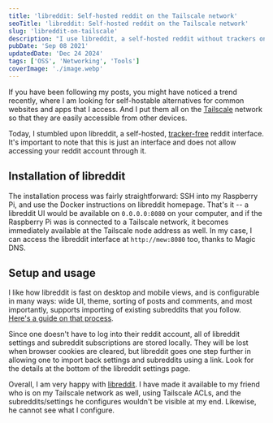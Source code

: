 ```yaml
---
title: 'libreddit: Self-hosted reddit on the Tailscale network'
seoTitle: 'libreddit: Self-hosted reddit on the Tailscale network'
slug: 'libreddit-on-tailscale'
description: "I use libreddit, a self-hosted reddit without trackers on my Raspberry Pi. It's configurable, comes with a beautiful UI and handles subscriptions very well."
pubDate: 'Sep 08 2021'
updatedDate: 'Dec 24 2024'
tags: ['OSS', 'Networking', 'Tools']
coverImage: './image.webp'
---
```



If you have been following my posts, you might have noticed a trend recently, where I am looking for self-hostable alternatives for common websites and apps that I access. And I put them all on the [Tailscale](https://www.arun.blog/tags/tailscale/) network so that they are easily accessible from other devices.

Today, I stumbled upon libreddit, a self-hosted, [tracker-free](https://github.com/spikecodes/libreddit#reddit) reddit interface. It's important to note that this is just an interface and does not allow accessing your reddit account through it.

## Installation of libreddit

The installation process was fairly straightforward: SSH into my Raspberry Pi, and use the Docker instructions on libreddit homepage. That's it -- a libreddit UI would be available on `0.0.0.0:8080` on your computer, and if the Raspberry Pi was is connected to a Tailscale network, it becomes immediately available at the Tailscale node address as well. In my case, I can access the libreddit interface at `http://mew:8080` too, thanks to Magic DNS.

## Setup and usage

I like how libreddit is fast on desktop and mobile views, and is configurable in many ways: wide UI, theme, sorting of posts and comments, and most importantly, supports importing of existing subreddits that you follow. [Here's a guide on that process](https://github.com/spikecodes/libreddit/issues/229#issuecomment-851065996).

<R2Image
	imageKey='blog/assets/libreddit-on-tailscale-10d1638e-cd98-8071-b229-f224b106b690.png'
	alt='A screenshot from GitHub that shows instructions from the author of libreddit project to import subreddit subscriptions from reddit'
/>

Since one doesn't have to log into their reddit account, all of libreddit settings and subreddit subscriptions are stored locally. They will be lost when browser cookies are cleared, but libreddit goes one step further in allowing one to import back settings and subreddits using a link. Look for the details at the bottom of the libreddit settings page.

Overall, I am very happy with [libreddit](https://github.com/spikecodes/libreddit/). I have made it available to my friend who is on my Tailscale network as well, using Tailscale ACLs, and the subreddits/settings he configures wouldn't be visible at my end. Likewise, he cannot see what I configure.
